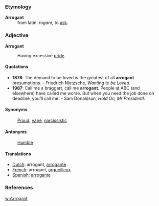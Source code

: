 ===Etymology===
;'''Arrogant'''
:from latin: ''rogare'', to [[ask]].

===Adjective===

'''Arrogant'''

:Having excessive [[pride]].

====Quotations====
* '''1878''': The demand to be loved is the greatest of all '''arrogant''' presumptions. - Friedrich Nietzsche, ''Wanting to be Loved''.
* '''1987''': Call me a braggart, call me '''arrogant'''. People at ABC (and elsewhere) have called me worse. But when you need the job done on deadline, you’ll call me. - Sam Donaldson, ''Hold On, Mr President!''.


====Synonyms====
:[[Proud]], [[vane]], [[narcissistic]] 

====Antonyms====
:[[Humble]]

====Translations====
*[[Dutch]]: arrogant, [[arrogante]]
*[[French]]: arrogant, [[orgueilleux]]
*[[Spanish]]: [[arrogante]]

===References===
[[w:Arrogant]]